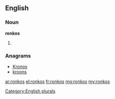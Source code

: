 ==English==

===Noun===
'''ronkos'''

# {{plural of|ronko}}

===Anagrams===
* [[Kronos#English|Kronos]]
* [[kroons#English|kroons]]

[[Category:English plurals]]

[[ar:ronkos]]
[[el:ronkos]]
[[fr:ronkos]]
[[mg:ronkos]]
[[my:ronkos]]